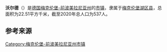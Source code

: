 {{noteTA|G1=德国地名|G2=Landkreis|G3=单位}}
{{Infobox settlement
| name = 沃尔德
| native_name = {{lang|de|Wolde}}
| settlement_type = {{GER}}[[市镇_(德国)|市镇]]
| image_skyline = Wolde ehemalige Kirche 2010-07-20 035.JPG
| image_caption = 沃尔德风光
| image_flag = 
| image_seal = 
| image_map = Wolde in MBS.svg
| map_caption = 沃尔德在梅克伦堡湖区县的位置
| pushpin_map = Germany
| pushpin_relief = Relief Map of Germany.svg
| pushpin_label_position = left
| pushpin_map_caption = 沃尔德在德国的位置
| subdivision_type = 国家
| subdivision_name = {{GER}}
| subdivision_type1 = [[联邦州_(德国)|州]]
| subdivision_name1 = [[梅克伦堡-前波美拉尼亚州|梅克伦堡-前波美拉尼亚州]]
| subdivision_type2 = [[县_(德国)|县]]
| subdivision_name2 = [[梅克伦堡湖区县|梅克伦堡湖区县]]
| seat = Rathausstraße 1<br>17087 Altentreptow
| leader_party = [[无党籍|无党籍]]
| leader_title = [[市长|市长]]
| leader_name = Marion Dorn
| elevation_m = 49
| area_footnotes = 
| area_total_km2 = 22.51
| population_as_of = 2019年12月31日
| population_footnotes = 
| population_total = 537
| population_density_km2 = auto
| timezone = [[欧洲中部时间|CET]]
| utc_offset = +1
| timezone_DST = [[欧洲中部夏令时间|CEST]]
| utc_offset_DST = +2
| coordinates = {{coord|53|41|00|N|13|05|00|E|display=inline,title|region:DE_type:city}}
| postal_code_type = [[德国邮政编码列表|邮政编码]]
| postal_code = 17091
| registration_plate_type = [[德国车辆号牌|车辆号牌]]
| registration_plate = MSE, AT, DM, MC, MST, MÜR, NZ, RM, WRN
| blank_name = 分区
| blank_info = 5个地区
| footnotes = 资料最后更新：{{date|2021-01-31|iso}}
}}
'''沃尔德'''（{{lang-de|Wolde}}）是[[德国|德国]][[梅克伦堡-前波美拉尼亚州|梅克伦堡-前波美拉尼亚州]]的[[市镇_(德国)|市镇]]，隶属于[[梅克伦堡湖区县|梅克伦堡湖区县]]，总面积为22.51平方千米，截至2020年总人口为537人。

== 参考来源 ==
{{reflist}}

{{梅克伦堡湖区县行政区划}}
{{Authority control}}
{{DEFAULTSORT:Wolde}}
[[Category:梅克伦堡-前波美拉尼亚州市镇|Category:梅克伦堡-前波美拉尼亚州市镇]]